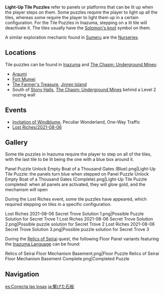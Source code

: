 {{See also|Nursery}}
{{Terminology Infobox
|image        = One-Way Traffic.png
|caption      = Tiles featured in [[Peculiar Wonderland]]
|type         = Exploration
}}
'''Light-Up Tile Puzzles''' refer to panels or platforms that can be lit up when the player steps on them. Some puzzles require the player to light up all the tiles, whereas some require the player to light them up in a certain configuration. For the Tile Puzzles in Inazuma, stepping on a lit tile will deactivate it. The tiles usually have the [[Solomon's knot]] symbol on them.

A similar exploration mechanic found in [[Sumeru]] are the [[Nursery|Nurseries]].

==Locations==
Tile puzzles can be found in [[Inazuma]] and [[The Chasm: Underground Mines]]:
* [[Araumi]]
* [[Fort Mumei]]
* [[The Farmer's Treasure]], [[Jinren Island]]
* South of [[Stony Halls]], [[The Chasm: Underground Mines]] behind a Level 2 oozing wall

==Events==
* [[Invitation of Windblume]], Peculiar Wonderland, One-Way Traffic
* [[Lost Riches/2021-08-06]]

==Gallery==
Some tile puzzles in Inazuma require the player to step on all of the tiles, with the last tile to be lit being the one with a blue box around it.
<gallery>
Panel Puzzle Unlock Empty Boat of a Thousand Gates (Blue).png|Light-Up Tile Puzzle: the panels turn blue when stepped on
Panel Puzzle Unlock Empty Boat of a Thousand Gates (Complete).png|Light-Up Tile Puzzle completed: when all panels are activated, they will glow gold, and the mechanism will open
</gallery>

During the Lost Riches event, some tile puzzles have appeared, which required stepping on tiles in a specific configuration.
<gallery>
Lost Riches 2021-08-06 Secret Trove Solution 1.png|Possible Puzzle Solution for Secret Trove 1
Lost Riches 2021-08-06 Secret Trove Solution 2.png|Possible puzzle solution for Secret Trove 2
Lost Riches 2021-08-06 Secret Trove Solution 3.png|Possible puzzle solution for Secret Trove 3
</gallery>

During the [[Relics of Seirai]] quest, the following Floor Panel variants featuring the [[Inazuma Language]] can be found:
<gallery>
Relics of Seirai Floor Mechanism Basement.png|Floor Puzzle
Relics of Seirai Floor Mechanism Basement Complete.png|Completed Puzzle
</gallery>

{{clr}}

==Navigation==
{{Exploration Navbox|Inazuma}}

[[es:Conecta las losas]]
[[ja:繋げた石板]]